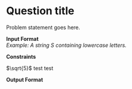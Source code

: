 # Question title

Problem statement goes here.

**Input Format**  
_Example: A string S containing lowercase letters._

**Constraints**

$\sqrt{5}$ test test

**Output Format**
